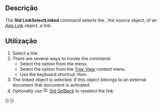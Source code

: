 <languages/>

<div class="mw-translate-fuzzy">
{{Docnav
|[[Std_LinkImportAll/pt-br|Std LinkImportAll]]
|[[Std_LinkSelectLinkedFinal/pt-br|Std LinkSelectLinkedFinal]]
|[[Std_Base/pt-br|Std Base]]
|IconL=Std_LinkImportAll.svg
|IconR=Std_LinkSelectLinkedFinal.svg
|IconC=Freecad.svg
}}
</div>

{{GuiCommand
|Name=Std LinkSelectLinked
|MenuLocation=View → Link Navigation → Go to Linked Object
|Workbenches=All
|Shortcut={{KEY|S}} {{KEY|G}}
|Version=0.19
|SeeAlso=[[Std_LinkSelectLinkedFinal|Std LinkSelectLinkedFinal]], [[Std_LinkSelectAllLinks|Std LinkSelectAllLinks]]
}}

<span id="Description"></span>
== Descrição ==

The '''Std LinkSelectLinked''' command selects the {{PropertyData|Linked Object}}, the source object, of an [[App_Link|App Link]] object, a link.

<span id="Usage"></span>
== Utilização ==

# Select a link.
# There are several ways to invoke the command:
#* Select the {{MenuCommand|View → Link Navigation → [[Image:Std_LinkSelectLinked.svg|16px]] Go to Linked Object}} option from the menu.
#* Select the {{MenuCommand|Link actions → [[Image:Std_LinkSelectLinked.svg|16px]] Go to Linked Object}} option from the [[Tree_View|Tree View]] context menu.
#* Use the keyboard shortcut: {{KEY|S}} then {{KEY|G}}.
# The linked object is selected. If this object belongs to an external document that document is activated.
# Optionally use [[Image:Std_SelBack.svg|16px]] [[Std_SelBack|Std SelBack]] to reselect the link.


<div class="mw-translate-fuzzy">
{{Docnav
|[[Std_LinkImportAll/pt-br|Std LinkImportAll]]
|[[Std_LinkSelectLinkedFinal/pt-br|Std LinkSelectLinkedFinal]]
|[[Std_Base/pt-br|Std Base]]
|IconL=Std_LinkImportAll.svg
|IconR=Std_LinkSelectLinkedFinal.svg
|IconC=Freecad.svg
}}
</div>

{{Std_Base_navi{{#translation:}}}}
{{Userdocnavi{{#translation:}}}}